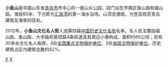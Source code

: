 '''小鱼山'''是中国山东省[[青岛市|青岛市]]市中心的一座山头公园，园门设在市南区鱼山路和福山路。海拔60米，下方即为[[汇泉湾|汇泉湾]]的第一海水浴场。山顶览潮阁，为登高观赏青岛建筑及海景的佳处。

2012年，'''小鱼山文化名人街'''入选第四届[[中国历史文化名街|中国历史文化名街]]名单。名人街主要由福山路、鱼山路、大学路和莱阳路4条街道及其周边小巷构成，面积约65公顷；现有30多处文化名人故居，4处[[全国重点文物保护单位|全国重点文物保护单位]]，2处[[青岛市境内的山东省文物保护单位列表|省级文物保护单位]]，历史建筑占区内建筑总数的62%。

{{青岛山峰}}

[[Category:青岛公园|X]]
[[Category:青岛山峰|X]]